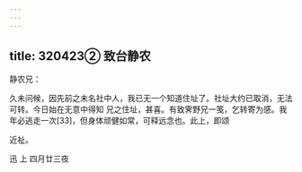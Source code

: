 ```yaml
---
---
---
```

title: 320423② 致台静农
---




静农兄：

久未问候，因先前之未名社中人，我已无一个知道住址了。社址大约已取消，无法可转。今日始在无意中得知 兄之住址，甚喜。有致霁野兄一笺，乞转寄为感。我年必逃走一次[33]，但身体顽健如常，可释远念也。此上，即颂

近祉。

迅 上 四月廿三夜